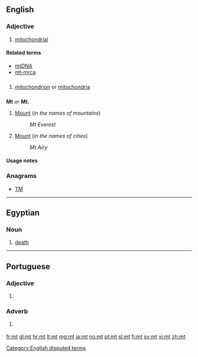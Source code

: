 {{also|Mt|MT|mT|Mt.|.mt}}
==English==

===Adjective===
{{en-adj|-}}

# {{context|biology|lang=en}} [[mitochondrial]]

====Related terms====
* [[mtDNA]]
* [[mt-mrca]]

==={{initialism-old|en}}===
{{en-initialism}}

# {{context|biology|lang=en}} [[mitochondrion]] or [[mitochondria]]

==={{abbreviation-old|en}}===
'''Mt''' ''or'' '''Mt.'''

# [[Mount]] (''in the names of mountains'')
#: ''Mt Everest''
# [[Mount]] (''in the names of cities'')
#: ''Mt Airy''

====Usage notes====
<!--Disputed:
* As the abbreviation for definition 2 only eliminates the use of two characters, the full word, [[Mount]], is generally preferred.  It is also never appropriate to use this abbreviation in body text in any form.  The same applies to [[Ft]] for [[Fort]], [[So]] for [[South]], and [[No]] for [[North]].  Use of Mt is only appropriate when space necessitates.
-->

===Anagrams===
* [[TM#English|TM]]

[[Category:English disputed terms]]

----

==Egyptian==
===Noun===
{{head|egy|noun|head=<hiero>t:m*A14</hiero>}}
# [[death]]

----
==Portuguese==
===Adjective===
{{head|pt|adjective}}
#{{context|Internet slang|text messaging|lang=pt}} {{abbreviation of|muito||many|lang=pt}}
===Adverb===
{{head|pt|adverb}}
#{{context|Internet slang|text messaging|lang=pt}} {{abbreviation of|muito||very|lang=pt}}


[[fr:mt]]
[[gl:mt]]
[[hr:mt]]
[[lt:mt]]
[[mg:mt]]
[[ja:mt]]
[[no:mt]]
[[pt:mt]]
[[sl:mt]]
[[fi:mt]]
[[sv:mt]]
[[vi:mt]]
[[zh:mt]]